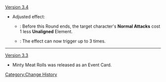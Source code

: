 [[Version 3.4]]
* Adjusted effect:
** {{Color|Old}}: Before this Round ends, the target character's '''Normal Attacks''' cost 1 less '''Unaligned''' Element.
** {{Color|New}}: The effect can now trigger up to 3 times.
----
[[Version 3.3]]
* Minty Meat Rolls was released as an Event Card.
<noinclude>[[Category:Change History]]</noinclude>